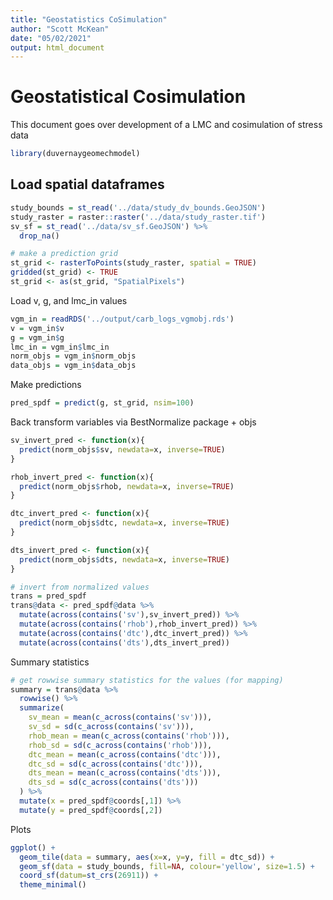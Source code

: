 ```yaml
---
title: "Geostatistics CoSimulation"
author: "Scott McKean"
date: "05/02/2021"
output: html_document
---
```


# Geostatistical Cosimulation

This document goes over development of a LMC and cosimulation of stress data

```r
library(duvernaygeomechmodel)
```

## Load spatial dataframes

```r
study_bounds = st_read('../data/study_dv_bounds.GeoJSON')
study_raster = raster::raster('../data/study_raster.tif')
sv_sf = st_read('../data/sv_sf.GeoJSON') %>%
  drop_na()

# make a prediction grid
st_grid <- rasterToPoints(study_raster, spatial = TRUE)
gridded(st_grid) <- TRUE
st_grid <- as(st_grid, "SpatialPixels")
```
Load v, g, and lmc_in values

```r
vgm_in = readRDS('../output/carb_logs_vgmobj.rds')
v = vgm_in$v
g = vgm_in$g
lmc_in = vgm_in$lmc_in
norm_objs = vgm_in$norm_objs
data_objs = vgm_in$data_objs
```

Make predictions

```r
pred_spdf = predict(g, st_grid, nsim=100)
```
Back transform variables via BestNormalize package + objs

```r
sv_invert_pred <- function(x){
  predict(norm_objs$sv, newdata=x, inverse=TRUE)
}

rhob_invert_pred <- function(x){
  predict(norm_objs$rhob, newdata=x, inverse=TRUE)
}

dtc_invert_pred <- function(x){
  predict(norm_objs$dtc, newdata=x, inverse=TRUE)
}

dts_invert_pred <- function(x){
  predict(norm_objs$dts, newdata=x, inverse=TRUE)
}

# invert from normalized values
trans = pred_spdf
trans@data <- pred_spdf@data %>%
  mutate(across(contains('sv'),sv_invert_pred)) %>%
  mutate(across(contains('rhob'),rhob_invert_pred)) %>%
  mutate(across(contains('dtc'),dtc_invert_pred)) %>%
  mutate(across(contains('dts'),dts_invert_pred))
```

Summary statistics

```r
# get rowwise summary statistics for the values (for mapping)
summary = trans@data %>%
  rowwise() %>%
  summarize(
    sv_mean = mean(c_across(contains('sv'))),
    sv_sd = sd(c_across(contains('sv'))),
    rhob_mean = mean(c_across(contains('rhob'))),
    rhob_sd = sd(c_across(contains('rhob'))),
    dtc_mean = mean(c_across(contains('dtc'))),
    dtc_sd = sd(c_across(contains('dtc'))),
    dts_mean = mean(c_across(contains('dts'))),
    dts_sd = sd(c_across(contains('dts')))
  ) %>%
  mutate(x = pred_spdf@coords[,1]) %>%
  mutate(y = pred_spdf@coords[,2])
```

Plots

```r
ggplot() +
  geom_tile(data = summary, aes(x=x, y=y, fill = dtc_sd)) +
  geom_sf(data = study_bounds, fill=NA, colour='yellow', size=1.5) +
  coord_sf(datum=st_crs(26911)) +
  theme_minimal()
```
